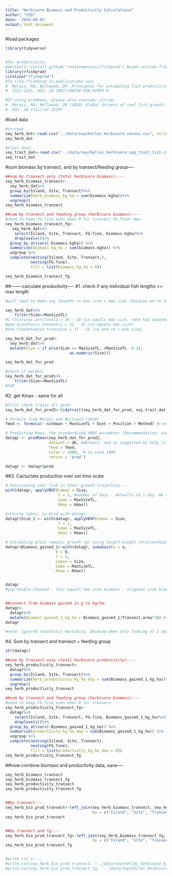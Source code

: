 ```yaml
---
title: "Herbivore Biomass and Productivity Calculations"
author: "CEB"
date: '2024-09-05'
output: html_document
---
```


#load packages
```r

library(tidyverse)


#for productivity:
#devtools::install_github("renatoamorais/rfishprod") #used version from 08.08.2022, v 0.0.3, downloaded April/May 2023
library(rfishprod)
citation("rfishprod")
#To cite rfishprod in publications use:
#  Morais, RA; Bellwood, DR. Principles for estimating fish productivity on coral reefs. Coral Reefs, 39:
#  1221–1231. DOI: 10.1007/s00338-020-01969-9

#If using predKmax, please also consider citing:
#  Morais, RA; Bellwood, DR (2018) Global drivers of reef fish growth. Fish and Fisheries, 19(5): 874-889.
#  DOI: 10.1111/faf.12297
```


#load data
```r
#surveys
sey_herb_dat<-read.csv("../data/seychelles_herbivore_census.csv", stringsAsFactors = TRUE)
sey_herb_dat

#trait data
sey_trait_dat<-read.csv("../data/seychelles_herbivore_spp_trait_list.csv", stringsAsFactors = TRUE)
sey_trait_dat
```


#sum biomass by transect, and by transect/feeding group----
```r

##sum by transect only (total herbivore biomass)----
sey_herb_biomass_transect<-
  sey_herb_dat%>%
  group_by(Island, Site, Transect)%>%
  summarize(herb_biomass_kg_ha = sum(biomass.kgha))%>%
  ungroup()
sey_herb_biomass_transect

##sum by transect and feeding group (herbivore biomass)----
#need to keep FG.fine even when 0 for transect FG.finer_New
sey_herb_biomass_transect_fg<-
   sey_herb_dat%>%
    select(Island, Site, Transect, FG.fine, biomass.kgha)%>%
    droplevels()%>%
  group_by_at(vars(-biomass.kgha)) %>%
  summarise(biomass_kg_ha = sum(biomass.kgha)) %>%
  ungroup %>%
  complete(nesting(Island, Site, Transect,),
           nesting(FG.fine),
           fill = list(biomass_kg_ha = 0))

sey_herb_biomass_transect_fg

```

##-------calculate productivity----
#1. check if any individual fish lengths >= max length
```r
#will need to make any lengths >= max size < max size (because we're assuming lengths were slightly overestimated in the field), otherwise formula doesn't work

sey_herb_dat%>%
    filter(Size>=MaxSizeTL)
#1 Chlorurus atrilunula = 38 - 38 (so equals max size, note had updated max size based on field surveys with many individuals > 30)
#one Acanthurus tennentii = 31 - 31 (so equals max size)
#one Ctenochaetus truncatus = 17 - 16 (so one cm > max size)

sey_herb_dat_for_prod<-
  sey_herb_dat%>%
  mutate(Size = if_else(Size >= MaxSizeTL, (MaxSizeTL- 0.1),
                            as.numeric(Size)))

sey_herb_dat_for_prod

#check if worked:
sey_herb_dat_for_prod%>%
    filter(Size>=MaxSizeTL)
#YUP

```


#2. get Kmax - same for all
```r
#first check traits all good:
sey_herb_dat_for_prod2<-tidytrait(sey_herb_dat_for_prod, sey_trait_dat,  levels.dataset = TRUE, include.method = FALSE)

# Formula from Morais and Bellwood (2018) 
fmod <- formula(~ sstmean + MaxSizeTL + Diet + Position + Method) #(recommended to use otolith for all)

# Predicting Kmax, the standardised VBGF parameter (Recommendation: use 100s to 1000s iterations) 
datagr <- predKmax(sey_herb_dat_for_prod2, 
                   dataset = db, #default, and as suggested by help file for ?predKmax
                   fmod = fmod,
                   niter = 1000,  # so used 1000
                   return = 'pred')

datagr <- datagr$pred

```


##3. Cacluclate production over set time scale
```r

# Positioning your fish in their growth trajectory----
with(datagr, applyVBGF(Lmeas = Size,
                       t = 1, #number of days - defaults to 1 day. We will also use 1 day, as this matches turf productivity measurements (so both primary and secondary productivity calculated per day)
                       Lmax = MaxSizeTL,
                       Kmax = Kmax))

#returns table, so bind with datagr:----
datagr$Size_1 <- with(datagr, applyVBGF(Lmeas = Size,
                       t = 1,
                       Lmax = MaxSizeTL,
                       Kmax = Kmax))

# Estimating gross somatic growth (g) using length-weight relationships (a,b)----
datagr$Biomass_gained_1<-with(datagr, somaGain(a = a,
                      b = b,
                      t = 1,
                      Lmeas = Size,
                      Lmax = MaxSizeTL,
                      Kmax = Kmax))


datagr
#yup double-checked - this equals new size biomass - original size biomass, in grams* All good :)


##convert from biomass gained in g to kg/ha:
datagr<-
  datagr%>%
  mutate(Biomass_gained_1_kg_ha = Biomass_gained_1/Transect.area*10) # same as (Biomass_gained_1/1000)/(Area*10000):  convert g to kg (/1000) and m^2 to hectares (10000)
datagr

#note: ignored stochastic mortality, because when only looking at 1 day mortality is minimal, so does not affect results. Plus, now this is total potential productivity (which should be more relevant for this study/metrics)

```



#4. Sum by transect and transect + feeding group
```r

str(datagr)

##sum by transect only (total herbivore productivity)----
sey_herb_productivity_transect<-
  datagr%>%
  group_by(Island, Site, Transect)%>%
  summarize(herb_productivity_kg_ha_day = sum(Biomass_gained_1_kg_ha))%>%
  ungroup()
sey_herb_productivity_transect

##sum by transect and feeding group (herbivore biomass)----
#need to keep FG.fine even when 0 for transect
sey_herb_productivity_transect_fg<-
  datagr%>%
    select(Island, Site, Transect, FG.fine, Biomass_gained_1_kg_ha)%>%
    droplevels()%>%
  group_by_at(vars(-Biomass_gained_1_kg_ha)) %>%
  summarise(productivity_kg_ha_day = sum(Biomass_gained_1_kg_ha)) %>%
  ungroup %>%
  complete(nesting(Island, Site, Transect),
           nesting(FG.fine),
           fill = list(productivity_kg_ha_day = 0))
sey_herb_productivity_transect_fg


```


##now combine biomass and productivity data, save----
```r
sey_herb_biomass_transect
sey_herb_biomass_transect_fg
sey_herb_productivity_transect
sey_herb_productivity_transect_fg


##by transect----
sey_herb_bio_prod_transect<-left_join(sey_herb_biomass_transect, sey_herb_productivity_transect, 
                                      by = c("Island", "Site", "Transect"))
sey_herb_bio_prod_transect


##by transect and fg----
sey_herb_bio_prod_transect_fg<-left_join(sey_herb_biomass_transect_fg, sey_herb_productivity_transect_fg, 
                                      by = c("Island", "Site", "Transect", "FG.fine"))
sey_herb_bio_prod_transect_fg


#write csv's----
#write.csv(sey_herb_bio_prod_transect, "../data/seychelles_herbivore_biomass_productivity_by_transect.csv")
#write.csv(sey_herb_bio_prod_transect_fg, "../data/seychelles_herbivore_biomass_productivity_by_transect_and_feeding_group.csv")

```

